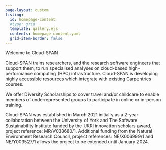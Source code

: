 ```yaml
---
page-layout: custom
listing:
  id: homepage-content
  #type: grid
  template: gallery.ejs
  contents: homepage-content.yaml
  grid-item-border: false
---
```


::: hero
::: hero-content
::: hero-title
Welcome to Cloud-SPAN
:::
:::
:::

::: content-container
::: pullout-text
::: pullout-container
::: {.pullout-block .blue-background}
Cloud-SPAN trains researchers, and the research software engineers that support them, to run specialised analyses on cloud-based high-performance computing (HPC) infrastructure. Cloud-SPAN is developing highly accessible resources which integrate with existing Carpentries courses.

We offer Diversity Scholarships to cover travel and/or childcare to enable members of underrepresented groups to participate in online or in-person training.

:::
:::
:::
:::


::: content-container
::: {#homepage-content}
:::
:::

::: content-container
Cloud-SPAN was established in March 2021 initially as a 2-year collaboration between the University of York and The Software Sustainability Institute funded by the UKRI innovation scholars award, project reference: MR/V038680/1. Additional funding from the Natural Environment Research Council, project references: NE/X006999/1 and NE/Y003527/1 allows the project to be extended until January 2024.
:::

